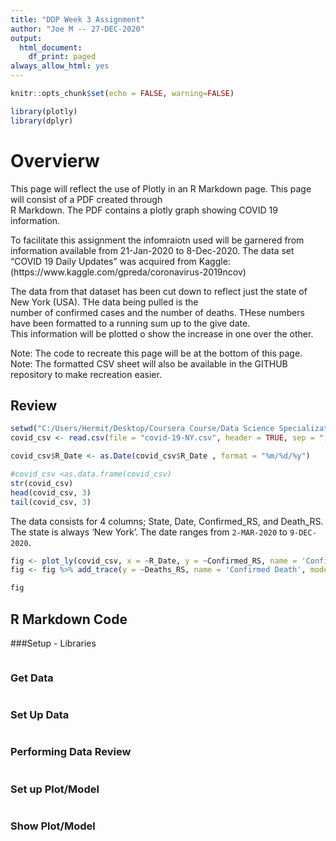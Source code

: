```yaml
---
title: "DDP Week 3 Assignment"
author: "Joe M -- 27-DEC-2020"
output:
  html_document:
    df_print: paged
always_allow_html: yes
---
```


```r
knitr::opts_chunk$set(echo = FALSE, warning=FALSE)
```

``` r
library(plotly)
library(dplyr)
```

# Overvierw
This page will reflect the use of Plotly in an R Markdown page. This page will consist of a PDF created through  
R Markdown. The PDF contains a plotly graph showing COVID 19 information.

To facilitate this assignment the infomraiotn used will be garnered from information available from 21-Jan-2020 to 8-Dec-2020. 
The data set "COVID 19 Daily Updates" was acquired from Kaggle:  (https://www.kaggle.com/gpreda/coronavirus-2019ncov)

The data from that dataset has been cut down to reflect just the state of New York (USA). THe data being pulled is the  
number of confirmed cases and the number of deaths. THese numbers have been formatted to a running sum up to the give date.  
This information will be plotted o show the increase in one over the other.

Note: The code to recreate this page will be at the bottom of this page.
Note: The formatted CSV sheet will also be available in the GITHUB repository to make recreation easier.


## Review


``` r
setwd("C:/Users/Hermit/Desktop/Coursera Course/Data Science Specialization - JH/9) Developing Data Products/Week 3/DDP_Wk3_Assgn")
covid_csv <- read.csv(file = "covid-19-NY.csv", header = TRUE, sep = ",")
```

``` r
covid_csv$R_Date <- as.Date(covid_csv$R_Date , format = "%m/%d/%y")
```

``` r
#covid_csv <as.data.frame(covid_csv)
str(covid_csv)
head(covid_csv, 3)
tail(covid_csv, 3)
```
The data consists for 4 columns; State, Date, Confirmed_RS, and Death_RS. The state is always  'New York'. The date ranges from `2-MAR-2020` to `9-DEC-2020`.

``` r
fig <- plot_ly(covid_csv, x = ~R_Date, y = ~Confirmed_RS, name = 'Confirmed Case', type = 'scatter', mode = 'lines')
fig <- fig %>% add_trace(y = ~Deaths_RS, name = 'Confirmed Death', mode = 'lines') 
```


``` r
fig
```
## R Markdown Code
###Setup - Libraries
``` r
```
### Get Data
``` r
```
### Set Up Data
``` r
```
### Performing Data Review
``` r
```
### Set up Plot/Model
``` r
```
### Show Plot/Model
``` r
```



